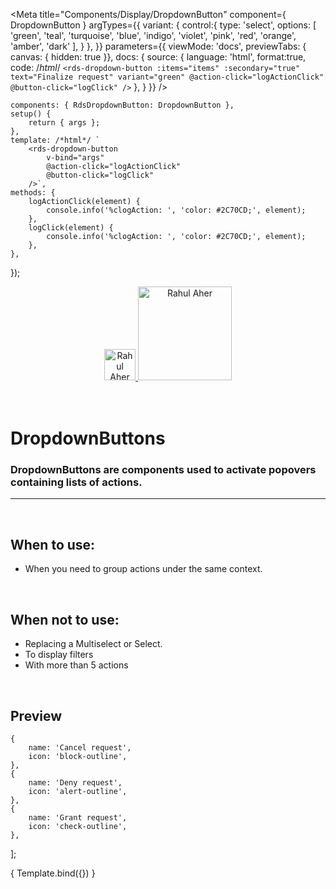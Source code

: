 
<Meta
	title="Components/Display/DropdownButton"
	component={ DropdownButton }
	argTypes={{
		variant: {
			control:{
				type: 'select',
				options: [
					'green',
					'teal',
					'turquoise',
					'blue',
					'indigo',
					'violet',
					'pink',
					'red',
					'orange',
					'amber',
					'dark'
				],
			}
		},
	}}
	parameters={{
		viewMode: 'docs',
		previewTabs: { canvas: { hidden: true }},
		docs: {
			source: {
				language: 'html',
				format:true,
				code: /*html*/ 
`<rds-dropdown-button
	:items="items"
	:secondary="true"
	text="Finalize request"
	variant="green"
	@action-click="logActionClick"
	@button-click="logClick"
/>`
			},
		}
	}}
/>

	components: { RdsDropdownButton: DropdownButton },
	setup() {
		return { args };
	},
	template: /*html*/ `
		<rds-dropdown-button
			v-bind="args"
			@action-click="logActionClick"
			@button-click="logClick"
		/>`,
	methods: {
		logActionClick(element) {
			console.info('%clogAction: ', 'color: #2C70CD;', element);
		},
		logClick(element) {
			console.info('%clogAction: ', 'color: #2C70CD;', element);
		},
	},
});


<div align="center" style={{display: 'flex'}}>
    <a href="https://rahulaher.netlify.app">
        <img src="../../../img/logo/glyph-black-colored.svg" alt="Rahul Aher logo" width="50" />
        <img src="../../../img/logo/word-black-colored.svg" alt="Rahul Aher" width="150" />
    </a>
</div>

<br />
<br />


# DropdownButtons

### DropdownButtons are components used to activate popovers containing lists of actions.
---
<br />

## When to use:
- When you need to group actions under the same context.

<br />

## When not to use:
- Replacing a Multiselect or Select.
- To display filters
- With more than 5 actions

<br />

## Preview

	{
		name: 'Cancel request',
		icon: 'block-outline',
	},
	{
		name: 'Deny request',
		icon: 'alert-outline',
	},
	{
		name: 'Grant request',
		icon: 'check-outline',
	},
];

<Canvas>
	<Story
		name="DropdownButton"
		args={{
			text: 'Finalize request',
			items: items,
			variant: 'green',
			secondary: true,
		}}
	>
		{ Template.bind({}) }
	</Story>
</Canvas>

<ArgsTable story="DropdownButton" />
